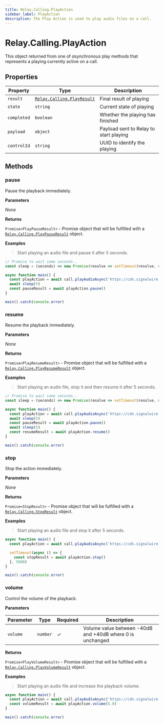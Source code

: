 ```yaml
---
title: Relay.Calling.PlayAction
sidebar_label: PlayAction
description: The Play Action is used to play audio files on a call.
---
```


[relay-calling-playpauseresult]: /sdks/relay-realtime-sdk/v2/language/nodejs/calling/results/play-pause-result
[relay-calling-playresult]: /sdks/relay-realtime-sdk/v2/language/nodejs/calling/results/play-result
[relay-calling-playresumeresult]: /sdks/relay-realtime-sdk/v2/language/nodejs/calling/results/play-resume-result
[relay-calling-playvolumeresult]: /sdks/relay-realtime-sdk/v2/language/nodejs/calling/results/play-volume-result
[relay-calling-stopresult]: /sdks/relay-realtime-sdk/v2/language/nodejs/calling/results/stop-result

# Relay.Calling.PlayAction

This object returned from one of _asynchronous_ play methods that represents a playing currently active on a call.

## Properties

| Property | Type | Description |
| -------- | ---- | ----------- |
| `result` | [`Relay.Calling.PlayResult`][relay-calling-playresult] | Final result of playing |
| `state` | `string` | Current state of playing |
| `completed` | `boolean` | Whether the playing has finished |
| `payload` | `object` | Payload sent to Relay to start playing |
| `controlId` | `string` | UUID to identify the playing |

## Methods

### pause

Pause the playback immediately.

**Parameters**

_None_

**Returns**

`Promise<PlayPauseResult>` - Promise object that will be fulfilled with a [`Relay.Calling.PlayPauseResult`][relay-calling-playpauseresult] object.

**Examples**

> Start playing an audio file and pause it after 5 seconds.

```javascript
// Promise to wait some seconds..
const sleep = (seconds) => new Promise(resolve => setTimeout(resolve, seconds*1000))

async function main() {
  const playAction = await call.playAudioAsync('https://cdn.signalwire.com/default-music/welcome.mp3')
  await sleep(5)
  const pauseResult = await playAction.pause()
}

main().catch(console.error)
```

### resume

Resume the playback immediately.

**Parameters**

_None_

**Returns**

`Promise<PlayResumeResult>` - Promise object that will be fulfilled with a [`Relay.Calling.PlayResumeResult`][relay-calling-playresumeresult] object.

**Examples**

> Start playing an audio file, stop it and then resume it after 5 seconds.

```javascript
// Promise to wait some seconds..
const sleep = (seconds) => new Promise(resolve => setTimeout(resolve, seconds*1000))

async function main() {
  const playAction = await call.playAudioAsync('https://cdn.signalwire.com/default-music/welcome.mp3')
  await sleep(5)
  const pauseResult = await playAction.pause()
  await sleep(5)
  const resumeResult = await playAction.resume()
}

main().catch(console.error)
```

### stop

Stop the action immediately.

**Parameters**

_None_

**Returns**

`Promise<StopResult>` - Promise object that will be fulfilled with a [`Relay.Calling.StopResult`][relay-calling-stopresult] object.

**Examples**

> Start playing an audio file and stop it after 5 seconds.

```javascript
async function main() {
  const playAction = await call.playAudioAsync('https://cdn.signalwire.com/default-music/welcome.mp3')

  setTimeout(async () => {
    const stopResult = await playAction.stop()
  }, 5000)
}

main().catch(console.error)
```

### volume

Control the volume of the playback.

**Parameters**

| Parameter | Type | Required | Description |
| --------- | ---- | -------- | ----------- |
| `volume` | `number` | ✓ | Volume value between -40dB and +40dB where 0 is unchanged |

**Returns**

`Promise<PlayVolumeResult>` - Promise object that will be fulfilled with a [`Relay.Calling.PlayVolumeResult`][relay-calling-playvolumeresult] object.

**Examples**

> Start playing an audio file and increase the playback volume.

```javascript
async function main() {
  const playAction = await call.playAudioAsync('https://cdn.signalwire.com/default-music/welcome.mp3')
  const volumeResult = await playAction.volume(5.0)
}

main().catch(console.error)
```